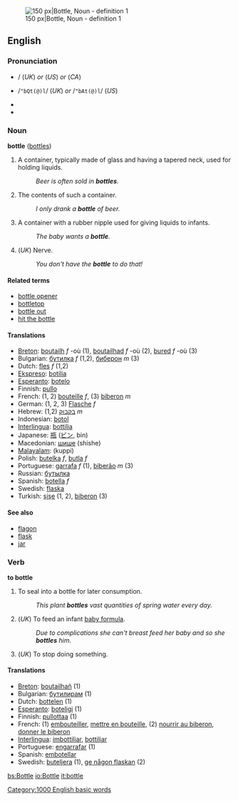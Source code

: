 [[Image:Beaujolais Nouveau bottle.jpg|thumb|right|150 px|Bottle, Noun - definition 1]]

==English==
===Pronunciation===
*{{IPA|/ˈbɒt(ə)l}}/ (''UK'') ''or'' {{IPA|/ˈbɑt(ə)l/}} (''US'') ''or'' {{IPA|/ˈbɑɾ(ə)l/}} (''CA'')
*{{SAMPA}} /<tt>"bQt(@)l</tt>/ (''UK'') ''or'' /<tt>"bAt(@)l</tt>/ (''US'')
*{{audio|en-us-bottle.ogg|Audio (US)}}
*{{audio|en-ca-bottle.ogg|Audio (CA)}}

===Noun===
'''bottle''' ([[bottles]])

# A container, typically made of glass and having a tapered neck, used for holding liquids.
#: ''Beer is often sold in '''bottles'''.''
# The contents of such a container.  
#: ''I only drank a '''bottle''' of beer.''
# A container with a rubber nipple used for giving liquids to infants.
#: ''The baby wants a '''bottle'''.''
# (''UK'') Nerve.
#: ''You don't have the '''bottle''' to do that!''

====Related terms====
* [[bottle opener]]
* [[bottletop]]
* [[bottle out]]
* [[hit the bottle]]

====Translations====
*[[Breton]]: [[boutailh]] ''f'' -où (1), [[boutailhad]] ''f'' -où (2), [[bured]] ''f'' -où (3)
*Bulgarian: [[бутилка]] ''f'' (1,2), [[биберон]] ''m'' (3)
*Dutch: [[fles]] ''f'' (1,2)
*[[Ekspreso]]: [[botilia]]
*[[Esperanto]]: [[botelo]]
*Finnish: [[pullo]]
*French: (1, 2) [[bouteille]] ''f'', (3) [[biberon]] ''m''
*German: (1, 2, 3) [[Flasche]] ''f''
*Hebrew: (1,2) [[בקבוק]] ''m''
*Indonesian: [[botol]]
*[[Interlingua]]: [[bottilia]]
*Japanese: [[瓶]] ([[ビン]], bin)
*Macedonian: [[шише]] (shishe)
*[[Malayalam]]: (kuppi)
*Polish: [[butelka]] ''f'', [[butla]] ''f''
*Portuguese: [[garrafa]] ''f'' (1), [[biberão]] ''m'' (3)
*Russian: [[бутылка]]
*Spanish: [[botella]] ''f''
*Swedish: [[flaska]]
*Turkish: [[şişe]] (1, 2), [[biberon]] (3)

====See also====
*[[flagon]]
*[[flask]]
*[[jar]]

===Verb===
'''to bottle'''

# To seal into a bottle for later consumption.
#: ''This plant '''bottles''' vast quantities of spring water every day.''
# (''UK'') To feed an infant [[baby formula]].
#: ''Due to complications she can't breast feed her baby and so she '''bottles''' him.''
# (''UK'') To stop doing something.

====Translations====
*[[Breton]]: [[boutailhañ]] (1)
*Bulgarian: [[бутилирам]] (1)
*Dutch: [[bottelen]] (1)
*[[Esperanto]]: [[boteligi]] (1)
*Finnish: [[pullottaa]] (1)
*French: (1) [[embouteiller]], [[mettre en bouteille]], (2) [[nourrir au biberon]], [[donner le biberon]]
*[[Interlingua]]: [[imbottiliar]], [[bottiliar]]
*Portuguese: [[engarrafar]] (1)
*Spanish: [[embotellar]]
*Swedish: [[buteljera]] (1), [[ge någon flaskan]] (2)

[[Category:1000 English basic words]]

[[bs:Bottle]]
[[io:Bottle]]
[[it:bottle]]